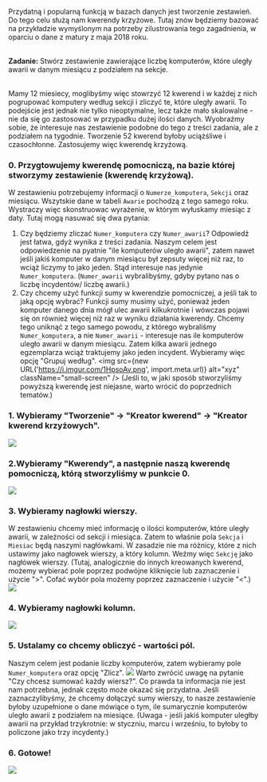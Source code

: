 Przydatną i popularną funkcją w bazach danych jest tworzenie zestawień. Do tego celu służą nam kwerendy krzyżowe. 
Tutaj znów będziemy bazować na przykładzie wymyślonym na potrzeby zilustrowania tego zagadnienia, w oparciu o dane z matury z maja 2018 roku.<br/><br/>

**Zadanie:** Stwórz zestawienie zawierające liczbę komputerów, które uległy awarii w danym miesiącu z podziałem na sekcje.

<br/>Mamy 12 miesiecy, moglibyśmy więc stowrzyć 12 kwerend i w każdej z nich pogrupować komputery według sekcji i zliczyć te, które uległy awarii. To podejście jest jednak nie tylko nieoptymalne, lecz także mało skalowalne - nie da się go zastosować w przypadku dużej ilości danych. Wyobraźmy sobie, że interesuje nas zestawienie podobne do tego z treści zadania, ale z podziałem na tygodnie. Tworzenie 52 kwerend byłoby uciążśliwe i czasochłonne. Zastosujemy więc kwerendę krzyżową.

### 0. Przygtowujemy kwerendę pomocniczą, na bazie której stworzymy zestawienie (kwerendę krzyżową).

W zestawieniu potrzebujemy informacji o `Numerze_komputera`, `Sekcji` oraz miesiącu. Wszytskie dane w tabeli `Awarie` pochodzą z tego samego roku. Wystraczy więc skonstruowac wyrażenie, w którym wyłuskamy miesiąc z daty. 
Tutaj mogą nasuwać się dwa pytania: 
1. Czy będziemy zliczać `Numer_komputera` czy `Numer_awarii`?
Odpowiedź jest łatwa, gdyż wynika z treści zadania. Naszym celem jest odpowiedzenie na pyatnie "ile komputerów uległo awarii", zatem nawet jeśli jakiś komputer w danym miesiącu był zepsuty więcej niż raz, to wciąż liczymy to jako jeden. Stąd interesuje nas jedynie `Numer_komputera`.
(`Numer_awarii` wybralibyśmy, gdyby pytano nas o liczbę incydentów/ liczbę awarii.)
2. Czy chcemy użyć funkcji sumy w kwerendzie pomocniczej, a jeśli tak to jaką opcję wybrać?
Funkcji sumy musimy użyć, ponieważ jeden komputer danego dnia mógł ulec awarii kilkukrotnie i wówczas pojawi się on również więcej niż raz w wyniku działania kwerendy. Chcemy tego uniknąć z tego samego powodu, z którego wybraliśmy `Numer_komputera`, a nie `Numer_awarii` - interesuje nas ile komputerów uległo awarii w danym miesiącu. Zatem kilka awarii jednego egzemplarza wciąż traktujemy jako jeden incydent. Wybieramy więc opcję "Grupuj według".
<img src={new URL('https://i.imgur.com/1HpsoAv.png', import.meta.url)} alt="xyz" className="small-screen" />
(Jeśli to, w jaki sposób stworzyliśmy powyższą kwerendę jest niejasne, warto wrócić do poprzednich tematów.)

### 1. Wybieramy "Tworzenie" -> "Kreator kwerend" -> "Kreator kwerend krzyżowych".
![](https://i.imgur.com/dwppfeo.png)

### 2.Wybieramy "Kwerendy", a następnie naszą kwerendę pomocniczą, którą stworzyliśmy w punkcie 0.
![](https://i.imgur.com/5rcLiT6.png)

### 3. Wybieramy nagłowki wierszy.
W zestawieniu chcemy mieć informację o ilości komputerów, które uległy awarii, w zależności od sekcji i miesiąca. Zatem to właśnie pola `Sekcja` i `Miesiac` będą naszymi nagłówkami. W zasadzie nie ma różnicy, które z nich ustawimy jako nagłowek wierszy, a który kolumn. Weźmy więc `Sekcję` jako nagłówek wierszy.
(Tutaj, analogicznie do innych kreowanych kwerend, możemy wybierać pole poprzez podwójne kliknięcie lub zaznaczenie i użycie ">". Cofać wybór pola możemy poprzez zaznaczenie i użycie "<".)
![](https://i.imgur.com/TXYEANU.png)

### 4. Wybieramy nagłowki kolumn.
![](https://i.imgur.com/K4sOiss.png)

### 5. Ustalamy co chcemy obliczyć - wartości pól.
Naszym celem jest podanie liczby komputerów, zatem wybieramy pole `Numer_komputera` oraz opcję "Zlicz".
![](https://i.imgur.com/IBIzvXF.png)
Warto zwrócić uwagę na pytanie "Czy chcesz sumować każdy wiersz?". Co prawda ta informacja nie jest nam potrzebna, jednak często może okazać się przydatna. Jeśli zaznaczylibyśmy, że chcemy dołączyć sumy wierszy, to nasze zestawienie byłoby uzupełnione o dane mówiące o tym, ile sumarycznie komputerów uległo awarii z podziałem na miesiące. 
(Uwaga - jeśli jakiś komputer uległby awarii na przykład trzykrotnie: w styczniu, marcu i wrześniu, to byłoby to policzone jako trzy incydenty.)

### 6. Gotowe!
![](https://i.imgur.com/RQk98v6.png)